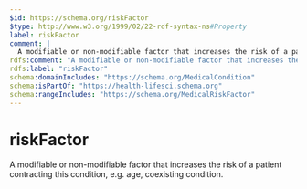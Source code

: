 ```yaml
---
$id: https://schema.org/riskFactor
$type: http://www.w3.org/1999/02/22-rdf-syntax-ns#Property
label: riskFactor
comment: |
  A modifiable or non-modifiable factor that increases the risk of a patient contracting this condition, e.g. age,  coexisting condition.
rdfs:comment: "A modifiable or non-modifiable factor that increases the risk of a patient contracting this condition, e.g. age,  coexisting condition."
rdfs:label: "riskFactor"
schema:domainIncludes: "https://schema.org/MedicalCondition"
schema:isPartOf: "https://health-lifesci.schema.org"
schema:rangeIncludes: "https://schema.org/MedicalRiskFactor"
---
```


# riskFactor

A modifiable or non-modifiable factor that increases the risk of a patient contracting this condition, e.g. age,  coexisting condition.

